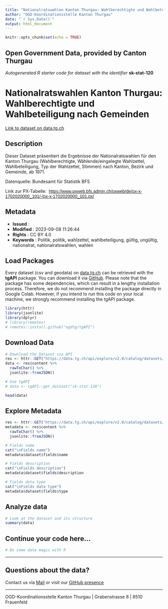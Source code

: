 ```yaml
---
title: "Nationalratswahlen Kanton Thurgau: Wahlberechtigte und Wahlbeteiligung nach Gemeinden"
author: "OGD-Koordinationsstelle Kanton Thurgau"
date: "`r Sys.Date()`"
output: html_document
---
```


```r
knitr::opts_chunk$set(echo = TRUE)
```

## Open Government Data, provided by **Canton Thurgau**
*Autogenerated R starter code for dataset with the identifier* **sk-stat-120**


# **Nationalratswahlen Kanton Thurgau: Wahlberechtigte und Wahlbeteiligung nach Gemeinden**

[Link to dataset on data.tg.ch](https://data.tg.ch/explore/dataset/sk-stat-120/information/)

## Description

<p>Dieser Dataset präsentiert die Ergebnisse der Nationalratswahlen für den Kanton Thurgau (Wahlberechtigte, Wählende/eingelegte Wahlzettel, Wahlbeteiligung, Typ der Wahlzettel, Stimmen) nach Kanton, Bezirk und Gemeinde, ab 1971.</p><p>Datenquelle: Bundesamt für Statistik BFS</p><p>Link zur PX-Tabelle:  <a href='https://www.pxweb.bfs.admin.ch/pxweb/de/px-x-1702020000_104/-/px-x-1702020000_104.px/' style='background-color: rgb(255, 255, 255); font-family: sans-serif; font-size: 14px; font-weight: 400;' target='_blank'>https://www.pxweb.bfs.admin.ch/pxweb/de/px-x-1702020000_101/-/px-x-1702020000_101.px/</a><br/></p>

## Metadata

- **Issued**                   : 
- **Modified**                 : 2023-09-08 11:26:44
- **Rights**                   : CC BY 4.0
- **Keywords**                 : Politik, politik, wahlzettel, wahlbeteiligung, gültig, ungültig, nationalrat, nationalratswahlen, wahlen

## Load Packages

Every dataset (csv and geodata) on [data.tg.ch](https://data.tg.ch/pages/start/) can be retrieved with the **tgAPI** package. You can download it via [GitHub](https://github.com/ogdtg/tgAPI). Please note that the package has some dependencies, which can result in a lengthy installation process. Therefore, we do not recommend installing the package directly in Google Colab. However, if you intend to run this code on your local machine, we strongly recommend installing the tgAPI package.

```r
library(httr)
library(jsonlite)
library(dplyr)
# library(remotes)
# remotes::install.github("ogdtg/tgAPI")

```


## Download Data


```r
# Download the Dataset via API
res <- httr::GET("https://data.tg.ch/api/explore/v2.0/catalog/datasets/sk-stat-120/exports/json")
data <- res$content %>%
  rawToChar() %>%
  jsonlite::fromJSON()

# Use tgAPI
# data <- tgAPI::get_dataset("sk-stat-120")

head(data)

```


## Explore Metadata

```r

res <- httr::GET("https://data.tg.ch/api/explore/v2.0/catalog/datasets/sk-stat-120")
metadata <- res$content %>%
  rawToChar() %>%
  jsonlite::fromJSON()

# Fields name
cat("\nFields name")
metadata$dataset$fields$name

# Fields description
cat("\nFields description")
metadata$dataset$fields$description

# Fields data type
cat("\nFields data type")
metadata$dataset$fields$type

```


## Analyze data

```r

# Look at the dataset and its structure
summary(data)

```


## Continue your code here...


```r
# Do some data magic with R
```

------------------------------------------------------------------------

## Questions about the data?

Contact us via [Mail](mailto:ogd@tg.ch) or visit our [GitHub presence](https://github.com/ogdtg)


------------------------------------------------------------------------

OGD-Koordinationsstelle Kanton Thurgau | Grabenstrasse 8 | 8510 Frauenfeld

